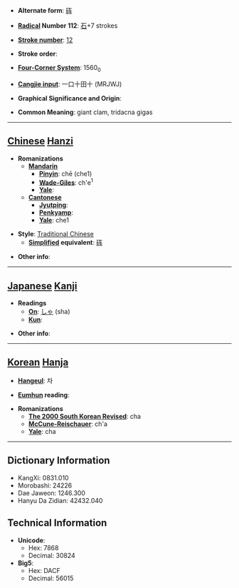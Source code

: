 * '''Alternate form''': [[砗]]

* '''[[Wiktionary:Chinese radical index| Radical]] Number 112''': [[Wiktionary:Chinese radical index 石|石]]+7 strokes

* '''[[Wiktionary:Chinese total strokes index|Stroke number]]''': [[Wiktionary:Chinese total strokes index 12|12]]

* '''Stroke order''': 

* '''[[Wiktionary:Chinese four corner index|Four-Corner System]]''': 1560<sub>0</sub>

* '''[[Wiktionary:Chinese Cangjie index|Cangjie input]]''': 一口十田十 (MRJWJ)

* '''Graphical Significance and Origin''': 

* '''Common Meaning''': giant clam, tridacna gigas

----

== [[Chinese]] [[Hanzi]] ==

* '''Romanizations'''
** '''[[Mandarin]]'''
*** '''[[Pinyin]]''': chē (che1)
*** '''[[Wade-Giles]]''': ch'e<sup>1</sup>
*** '''[[Yale]]''': 
** '''[[Cantonese]]'''
*** '''[[Jyutping]]''':
*** '''[[Penkyamp]]''': 
*** '''[[Yale]]''': che1

* '''Style''': [[Traditional Chinese]] 
** '''[[Simplified Chinese|Simplified]] equivalent''': [[砗]]

* '''Other info''': 

----

== [[Japanese]] [[Kanji]] ==

* '''Readings'''
** '''[[On]]''': [[しゃ]] (sha)
** '''[[Kun]]''': 

* '''Other info''':  

----

== [[Korean]] [[Hanja]] ==

* '''[[Hangeul]]''': 차

* '''[[Eumhun]] reading''': 

* '''Romanizations'''
** '''[[The 2000 South Korean Revised Romanization|The 2000 South Korean Revised]]''': cha
** '''[[McCune-Reischauer]]''': ch'a
** '''[[Yale]]''': cha

----

== Dictionary Information ==

* KangXi: 0831.010
* Morobashi: 24226
* Dae Jaweon: 1246.300
* Hanyu Da Zidian: 42432.040

== Technical Information ==

* '''Unicode''':
** Hex: 7868
** Decimal: 30824
* '''Big5''':
** Hex: DACF
** Decimal: 56015